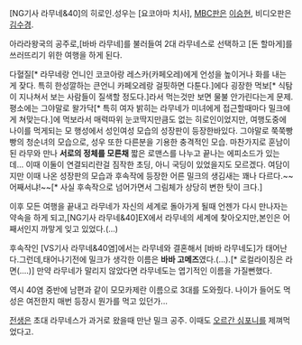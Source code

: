 
[NG기사 라무네&40]의 히로인.성우는 [요코야마 치사], [[MBC]]판은 [[이승현]], 비디오판은 [[김수경]].

아라라왕국의 공주로,[바바 라무네]를 불러들여 2대 라무네스로 선택하고 [돈 할마게]를 쓰러뜨리기 위한 여행을 하게 된다.

다혈질[* 라무네랑 언니인 코코아랑 레스카(카페오레)에게 언성을 높이거나 화를 내는게 잦다. 특히 한성깔하는 큰언니 카페오레랑 걸핏하면 다툰다.]에다 굉장한 먹보[* 식탐이 지나쳐서 보는 사람들이 질색할 정도다.]라서 먹는것만 보면 물불 안가린다는게 문제. 평소에는 그야말로 왈가닥[* 특히 여자 밝히는 라무네가 미녀에게 접근할때마다 밀크에게 쳐맞는다.]에 먹보라서 매력따위 눈코딱지만큼도 없는 히로인이었지만, 여행도중에 나이를 먹게되는 모 행성에서 성인여성 모습의 성장판이 등장한바있다. 그야말로 쭉쭉빵빵의 청순녀의 모습으로, 성우 또한 다른분을 기용한 충격적인 모습. 마찬가지로 훈남이된 라무와 만나 '''서로의 정체를 모른채''' 짧은 로맨스를 나누고 끝나는 에피소드가 있는데... 이때 이둘이 연결되리란걸 짐작한 초딩, 아니 국딩이 있었을지도 모르겠다.
여담이지만 이때 나온 성장판의 모습과 후속작에 등장한 어른 밀크의 생김새는 꽤나 다르다.~~어째서냐!~~[* 사실 후속작으로 넘어가면서 그림체가 상당히 변한 탓이 크다.] 

이후 모든 여행을 끝내고 라무네가 자신의 세계로 돌아가게 될때 언젠가 다시 만나자는 약속을 하게 되고,[NG기사 라무네&40]EX에서 라무네의 세계에 찾아오지만,본인은 어째서인지 까맣게 잊고 있었다.(...)
 
후속작인 [VS기사 라무네&40염]에서는 라무네와 결혼해서 [바바 라무네도]가 태어난다.그런데,태어나기전에 밀크가 생각한 이름은 '''바바 고메즈'''였다.(...).[* 로컬라이징은 라면(....)] 만약 라무네가 말리지 않았다면 라무네도는 엽기적인 이름을 가질뻔했다. 

역시 40염 중반에 남편과 같이 모모카제란 이름으로 3대를 도와줬다. 나이가 들어도 먹성은 여전한지 매번 등장시 뭔가를 먹고 있던가...

[[전생]]은 초대 라무네스가 과거로 왔을때 만난 밀크 공주. 이때도 [[오르간 심포니]]를 제껴먹었다고.
